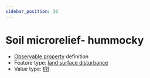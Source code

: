 ```yaml
---
sidebar_position: 30
---
```



# Soil microrelief- hummocky

- [Observable property](/viewers/dawe-vocabs?uri=https://linked.data.gov.au/def/test/dawe-cv/af8cc482-f896-4627-812a-9567af4662df) definition
- Feature type: [land surface disturbance](http://linked.data.gov.au/def/tern-cv/7e256d28-e686-4b6a-b64a-ac1b1a8f164d)
- Value type: [IRI](https://w3id.org/tern/ontologies/tern/IRI)


<Example protocolModule="plot-soil-description" observableProperty="https://linked.data.gov.au/def/test/dawe-cv/af8cc482-f896-4627-812a-9567af4662df" />
